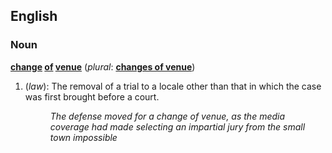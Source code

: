 ==English==

===Noun===
'''[[change]] [[of]] [[venue]]''' (''plural'': '''[[changes of venue]]''')

# (''law''): The removal of a trial to a locale other than that in which the case was first brought before a court.
#: ''The defense moved for a change of venue, as the media coverage had made selecting an impartial jury from the small town impossible''